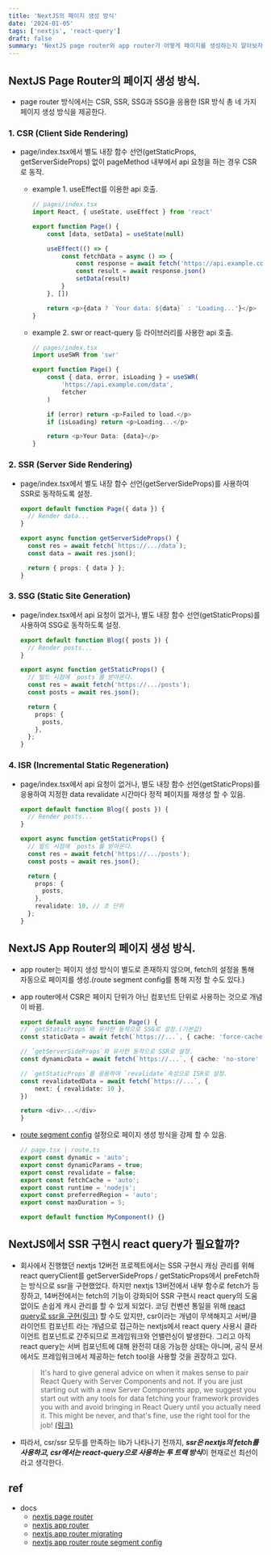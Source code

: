 ```yaml
---
title: 'NextJS의 페이지 생성 방식'
date: '2024-01-05'
tags: ['nextjs', 'react-query']
draft: false
summary: 'NextJS page router와 app router가 어떻게 페이지를 생성하는지 알아보자.'
---
```


## NextJS Page Router의 페이지 생성 방식.

- page router 방식에서는 CSR, SSR, SSG과 SSG을 응용한 ISR 방식 총 네 가지 페이지 생성 방식을 제공한다.

### 1. CSR (Client Side Rendering)

- page/index.tsx에서 별도 내장 함수 선언(getStaticProps, getServerSideProps) 없이 pageMethod 내부에서 api 요청을 하는 경우 CSR로 동작.

  - example 1. useEffect를 이용한 api 호출.

    ```typescript
    // pages/index.tsx
    import React, { useState, useEffect } from 'react'

    export function Page() {
        const [data, setData] = useState(null)

        useEffect(() => {
            const fetchData = async () => {
                const response = await fetch('https://api.example.com/data')
                const result = await response.json()
                setData(result)
            }
        }, [])

        return <p>{data ? `Your data: ${data}` : 'Loading...'}</p>
    }
    ```

  - example 2. swr or react-query 등 라이브러리를 사용한 api 호출.

    ```typescript
    // pages/index.tsx
    import useSWR from 'swr'

    export function Page() {
        const { data, error, isLoading } = useSWR(
            'https://api.example.com/data',
            fetcher
        )

        if (error) return <p>Failed to load.</p>
        if (isLoading) return <p>Loading...</p>

        return <p>Your Data: {data}</p>
    }
    ```

### 2. SSR (Server Side Rendering)

- page/index.tsx에서 별도 내장 함수 선언(getServerSideProps)를 사용하여 SSR로 동작하도록 설정.

  ```typescript
  export default function Page({ data }) {
    // Render data...
  }

  export async function getServerSideProps() {
    const res = await fetch(`https://.../data`);
    const data = await res.json();

    return { props: { data } };
  }
  ```

### 3. SSG (Static Site Generation)

- page/index.tsx에서 api 요청이 없거나, 별도 내장 함수 선언(getStaticProps)를 사용하여 SSG로 동작하도록 설정.

  ```typescript
  export default function Blog({ posts }) {
    // Render posts...
  }

  export async function getStaticProps() {
    // 빌드 시점에 `posts`를 받아온다.
    const res = await fetch('https://.../posts');
    const posts = await res.json();

    return {
      props: {
        posts,
      },
    };
  }
  ```

### 4. ISR (Incremental Static Regeneration)

- page/index.tsx에서 api 요청이 없거나, 별도 내장 함수 선언(getStaticProps)를 응용하여 지정한 data revalidate 시간마다 정적 페이지를 재생성 할 수 있음.

  ```typescript
  export default function Blog({ posts }) {
    // Render posts...
  }

  export async function getStaticProps() {
    // 빌드 시점에 `posts`를 받아온다.
    const res = await fetch('https://.../posts');
    const posts = await res.json();

    return {
      props: {
        posts,
      },
      revalidate: 10, // 초 단위
    };
  }
  ```

## NextJS App Router의 페이지 생성 방식.

- app router는 페이지 생성 방식이 별도로 존재하지 않으며, fetch의 설정을 통해 자동으로 페이지를 생성.(route segment config를 통해 지정 할 수도 있다.)
- app router에서 CSR은 페이지 단위가 아닌 컴포넌트 단위로 사용하는 것으로 개념이 바뀜.

  ```typescript
  export default async function Page() {
  // `getStaticProps`와 유사한 동작으로 SSG로 설정.(기본값)
  const staticData = await fetch(`https://...`, { cache: 'force-cache' })

  // `getServerSideProps`와 유사한 동작으로 SSR로 설정.
  const dynamicData = await fetch(`https://...`, { cache: 'no-store' })

  // `getStaticProps`를 응용하여 `revalidate`속성으로 ISR로 설정.
  const revalidatedData = await fetch(`https://...`, {
      next: { revalidate: 10 },
  })

  return <div>...</div>
  }
  ```

- [route segment config](https://nextjs.org/docs/app/api-reference/file-conventions/route-segment-config) 설정으로 페이지 생성 방식을 강제 할 수 있음.

  ```typescript
  // page.tsx | route.ts
  export const dynamic = 'auto';
  export const dynamicParams = true;
  export const revalidate = false;
  export const fetchCache = 'auto';
  export const runtime = 'nodejs';
  export const preferredRegion = 'auto';
  export const maxDuration = 5;

  export default function MyComponent() {}
  ```

## NextJS에서 SSR 구현시 react query가 필요할까?

- 회사에서 진행했던 nextjs 12버전 프로젝트에서는 SSR 구현시 캐싱 관리를 위해 react queryClient를 getServerSideProps / getStaticProps에서 preFetch하는 방식으로 ssr을 구현했었다. 하지만 nextjs 13버전에서 내부 함수로 fetch가 등장하고, 14버전에서는 fetch의 기능이 강화되어 SSR 구현시 react query의 도움 없이도 손쉽게 캐시 관리를 할 수 있게 되었다. 코딩 컨벤션 통일을 위해 [react query로 ssr을 구현(링크)](https://tanstack.com/query/latest/docs/react/guides/advanced-ssr#data-ownership-and-revalidation) 할 수도 있지만, csr이라는 개념이 무색해지고 서버/클라이언트 컴포넌트 라는 개념으로 접근하는 nextjs에서 react query 사용시 클라이언트 컴포넌트로 간주되므로 프레임워크와 언밸런싱이 발생한다. 그리고 아직 react query는 서버 컴포넌트에 대해 완전히 대응 가능한 상태는 아니며, 공식 문서에서도 프레임워크에서 제공하는 fetch tool을 사용할 것을 권장하고 있다.
  > It's hard to give general advice on when it makes sense to pair React Query with Server Components and not. If you are just starting out with a new Server Components app, we suggest you start out with any tools for data fetching your framework provides you with and avoid bringing in React Query until you actually need it. This might be never, and that's fine, use the right tool for the job! [(링크)](https://tanstack.com/query/latest/docs/react/guides/advanced-ssr#data-ownership-and-revalidation)
- 따라서, csr/ssr 모두를 만족하는 lib가 나타나기 전까지, ***ssr은 nextjs의 fetch를 사용하고, csr에서는 react-query으로 사용하는 투 트랙 방식***이 현재로선 최선이라고 생각한다.

## ref

- docs
  - [nextjs page router](https://nextjs.org/docs/pages/building-your-application/rendering/client-side-rendering)
  - [nextjs app router](https://nextjs.org/docs/app/building-your-application/rendering/server-components)
  - [nextjs app router migrating](https://nextjs.org/docs/app/building-your-application/upgrading/app-router-migration#step-6-migrating-data-fetching-methods)
  - [nextjs app router route segment config](https://nextjs.org/docs/app/api-reference/file-conventions/route-segment-config)
